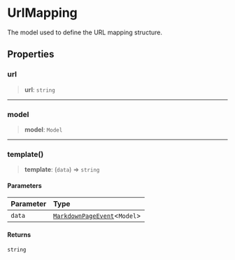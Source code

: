 # UrlMapping

The model used to define the URL mapping structure.

## Properties

### url

> **url**: `string`

***

### model

> **model**: `Model`

***

### template()

> **template**: (`data`) => `string`

#### Parameters

| Parameter | Type |
| :------ | :------ |
| `data` | [`MarkdownPageEvent`](/api-docs/Class.MarkdownPageEvent.mdx)\<`Model`\> |

#### Returns

`string`
